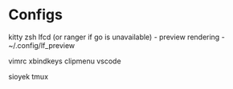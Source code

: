# Configs

kitty
zsh
lfcd (or ranger if go is unavailable)
 - preview rendering
 - ~/.config/lf_preview

vimrc
xbindkeys
clipmenu
vscode

sioyek
tmux
